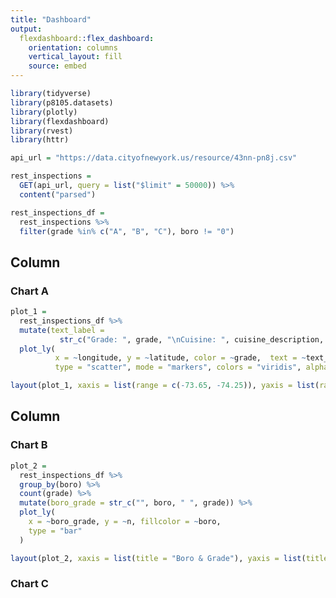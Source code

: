```yaml
---
title: "Dashboard"
output: 
  flexdashboard::flex_dashboard:
    orientation: columns
    vertical_layout: fill
    source: embed
---
```


```r
library(tidyverse)
library(p8105.datasets)
library(plotly)
library(flexdashboard)
library(rvest)
library(httr)
```

```r
api_url = "https://data.cityofnewyork.us/resource/43nn-pn8j.csv"

rest_inspections = 
  GET(api_url, query = list("$limit" = 50000)) %>% 
  content("parsed")

rest_inspections_df = 
  rest_inspections %>% 
  filter(grade %in% c("A", "B", "C"), boro != "0")
```


Column {data-width=650}
-----------------------------------------------------------------------

### Chart A

```r
plot_1 =
  rest_inspections_df %>%
  mutate(text_label = 
           str_c("Grade: ", grade, "\nCuisine: ", cuisine_description, "\nBoro ", boro)) %>% 
  plot_ly(
          x = ~longitude, y = ~latitude, color = ~grade,  text = ~text_label, 
          type = "scatter", mode = "markers", colors = "viridis", alpha = 0.3)

layout(plot_1, xaxis = list(range = c(-73.65, -74.25)), yaxis = list(range = c(40.5, 40.93)))
```

Column {data-width=350}
-----------------------------------------------------------------------

### Chart B

```r
plot_2 = 
  rest_inspections_df %>%
  group_by(boro) %>%
  count(grade) %>% 
  mutate(boro_grade = str_c("", boro, " ", grade)) %>%
  plot_ly(
    x = ~boro_grade, y = ~n, fillcolor = ~boro,
    type = "bar"
  )

layout(plot_2, xaxis = list(title = "Boro & Grade"), yaxis = list(title = "Number of Restaurants"))
```

### Chart C

```r

```

